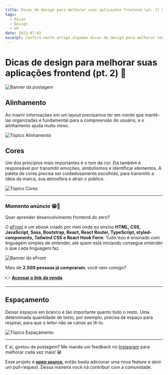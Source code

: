 ```yaml
---
title: Dicas de design para melhorar suas aplicações frontend (pt. 2) 🎨
tags:
  - Dicas
  - Design
  - UX
date: 2023-07-02
excerpt: Confira neste artigo algumas dicas de design para melhorar seus projetos frontend.
---
```


# Dicas de design para melhorar suas aplicações frontend (pt. 2) 🎨

![Banner da postagem](/dicas-de-design-para-melhorar-seu-frontend.png)

## Alinhamento

Ao inserir informações em um layout precisamos ter em mente que mantê-las organizadas é fundamental para a compreensão do usuário, e o alinhamento ajuda muito nisso.

![Tópico Alinhamento](/alinhamento.svg)

## Cores

Um dos princípios mais importantes é o tom da cor. Ela também é responsável por transmitir emoções, simbolismos e identificar elementos. A paleta de cores precisa ser cuidadosamente escolhida, para transmitir a ideia da marca, sua atmosfera e atrair o público.

![Tópico Cores](/cores.svg)

---

### Momento anúncio 😁🤘

Quer aprender desenvolvimento frontend do zero?

O [eFront](https://iuricode.com/efront/) é um ebook criado por mim onde eu ensino **HTML, CSS, JavaScript, Sass, Bootstrap, React, React Router, TypeScript, styled-components, Tailwind CSS e React Hook Form**. Tudo isso é ensinado com linguagem simples de entender, até quem está iniciando consegue entender o que cada linguagem faz.

![Banner do eFront](/efront.png)

Mais de **2.500 pessoas já compraram**, você vem comigo?

👉 **[Acessar o link da venda](https://iuricode.com/efront/)**

---

## Espaçamento

Deixar espaços em branco é tão importante quanto todo o resto. Uma determinada quantidade de texto, por exemplo, precisa de espaço para respirar, para que o leitor não se canse ao lê-lo.

![Tópico Espaçamento](/espacamento.svg)

---

E aí, gostou da postagem? Me manda um feedback no [Instagram](https://www.instagram.com/iuricode/) para melhorar cada vez mais! 😁

Esse projeto é **[open source](https://github.com/iuricode/blog)**, então basta adicionar uma nova feature e abrir um pull-request. Dessa maneira você irá contribuir com a comunidade.
